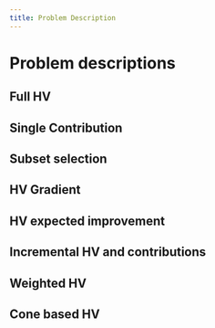 ```yaml
---
title: Problem Description
---
```


# Problem descriptions

## Full HV

## Single Contribution

## Subset selection

## HV Gradient

## HV expected improvement

## Incremental HV and contributions

## Weighted HV

## Cone based HV
